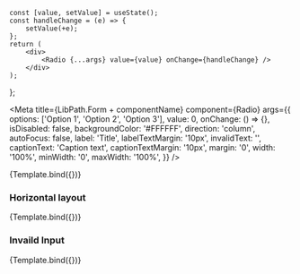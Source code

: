
    const [value, setValue] = useState();
    const handleChange = (e) => {
        setValue(+e);
    };
    return (
        <div>
            <Radio {...args} value={value} onChange={handleChange} />
        </div>
    );
};


<Meta
    title={LibPath.Form + componentName}
    component={Radio}
    args={{
        options: ['Option 1', 'Option 2', 'Option 3'],
        value: 0,
        onChange: () => {},
        isDisabled: false,
        backgroundColor: '#FFFFFF',
        direction: 'column',
        autoFocus: false,
        label: 'Title',
        labelTextMargin: '10px',
        invalidText: '',
        captionText: 'Caption text',
        captionTextMargin: '10px',
        margin: '0',
        width: '100%',
        minWidth: '0',
        maxWidth: '100%',
    }}
/>

<DocsPageHeader
    title={componentName}
    description="This component is used to create a checklist where only one answers can be selected."
    addImportantNote={false}
    variant="stable"
/>

<Canvas withToolbar>
    <Story name="Base">{Template.bind({})}</Story>
</Canvas>

<DocsPageBodyComponents addStories={true} />

### Horizontal layout

<Canvas withToolbar>
    <Story
        name="Horizontal layout"
        args={{
            direction: 'row',
            captionText: '',
        }}
    >
        {Template.bind({})}
    </Story>
</Canvas>

### Invaild Input

<Canvas withToolbar>
    <Story
        name="Invaild Input"
        args={{
            captionText: '',
            backgroundColor: '#F9E5E5',
            width: '30%',
            invalidText: 'Please select an option!',
        }}
    >
        {Template.bind({})}
    </Story>
</Canvas>
